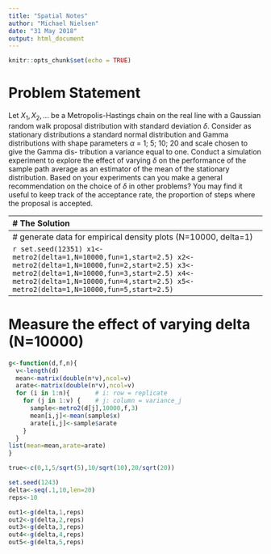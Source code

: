 ```yaml
---
title: "Spatial Notes"
author: "Michael Nielsen"
date: "31 May 2018"
output: html_document
---
```


```r
knitr::opts_chunk$set(echo = TRUE)
```
# Problem Statement
Let $X_1,X_2,...$ be a Metropolis-Hastings chain on the real line with a Gaussian
random walk proposal distribution with standard deviation $\delta$. Consider as 
stationary distributions a standard normal distribution and Gamma distributions
with shape parameters $\alpha$ = 1; 5; 10; 20 and scale chosen to give the Gamma dis-
tribution a variance equal to one. Conduct a simulation experiment to explore
the effect of varying $\delta$ on the performance of the sample path average as an 
estimator of the mean of the stationary distribution. Based on your experiments
can you make a general recommendation on the choice of $\delta$ in other problems?
You may find it useful to keep track of the acceptance rate, the proportion of
steps where the proposal is accepted.

--------------------------------------------------------------------------
# The Solution

```r
metro2 <- function(delta=1,N=1000,fun=1,start=0){
  # delta is standard deviation of normal random walk
  # N is the number of iterations
  # fun is the density function we wish to simulate
  # start is the starting point
  
  if (fun==1) lnR <- function(alpha,beta,newX,X) .5*(X^2-newX^2)
         else lnR <- function(alpha,beta,newX,X) alpha * (log(newX) - log(X))
                                                 - 1/beta * (newX - X)

  if (fun==2) {alpha = 1; beta = sqrt(1)} # true mean = 1
  if (fun==3) {alpha = 5; beta = sqrt(1/5)} # true mean = 2.236068
  if (fun==4) {alpha = 10; beta = sqrt(1/10)} # true mean = 3.162278
  if (fun==5) {alpha = 20; beta = sqrt(1/20)} # true mean = 4.472136

  out <- double(N)
  if (fun==1) X <- start else X <- exp(start)
  out[1] <- X
  accept <- 0
  
  for(i in 2:N){
    if (fun==1) newX <- rnorm(1,mean=X,sd=delta)
      else newX <- exp(rnorm(1,mean=log(X),sd=delta))

    logRatio <- lnR(alpha,beta,newX,X)
    
    if(is.finite(logRatio) && log(runif(1)) < logRatio) {
      X<-newX
      accept<-accept+1
    }
  out[i]<-X
  }

list(x=out,arate=accept/N)

}
```
------------------------------------------------------------------------------
# generate data for empirical density plots (N=10000, delta=1)

```r
set.seed(12351)
  x1<-metro2(delta=1,N=10000,fun=1,start=2.5)
  x2<-metro2(delta=1,N=10000,fun=2,start=2.5)
  x3<-metro2(delta=1,N=10000,fun=3,start=2.5)
  x4<-metro2(delta=1,N=10000,fun=4,start=2.5)
  x5<-metro2(delta=1,N=10000,fun=5,start=2.5)
```

------------------------------------------------------------------------------
# Measure the effect of varying delta (N=10000)

```r
g<-function(d,f,n){
  v<-length(d)
  mean<-matrix(double(n*v),ncol=v)
  arate<-matrix(double(n*v),ncol=v)
  for (i in 1:n){       # i: row = replicate
    for (j in 1:v) {    # j: column = variance_j
      sample<-metro2(d[j],10000,f,3)
      mean[i,j]<-mean(sample$x)
      arate[i,j]<-sample$arate
    }
  }
list(mean=mean,arate=arate)
}

true<-c(0,1,5/sqrt(5),10/sqrt(10),20/sqrt(20))

set.seed(1243)
delta<-seq(.1,10,len=20)
reps<-10

out1<-g(delta,1,reps)
out2<-g(delta,2,reps)
out3<-g(delta,3,reps)
out4<-g(delta,4,reps)
out5<-g(delta,5,reps)
```
